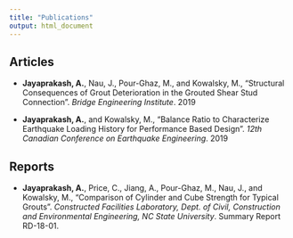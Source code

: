 ```yaml
---
title: "Publications"
output: html_document
---
```


## Articles

* **Jayaprakash, A.**, Nau, J., Pour-Ghaz, M., and Kowalsky, M., "Structural Consequences of Grout Deterioration in the Grouted Shear Stud Connection". _Bridge Engineering Institute_. 2019

* **Jayaprakash, A.**, and Kowalsky, M., "Balance Ratio to Characterize Earthquake Loading History for Performance Based Design". _12th Canadian Conference on Earthquake Engineering_. 2019

## Reports
* **Jayaprakash, A.**, Price, C., Jiang, A., Pour-Ghaz, M., Nau, J., and Kowalsky, M., "Comparison of Cylinder and Cube Strength for Typical Grouts". _Constructed Facilities Laboratory, Dept. of Civil, Construction and Environmental Engineering, NC State University_. Summary Report RD-18-01.